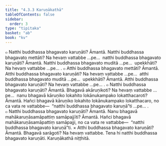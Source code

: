 ```yaml
---
title: "4.3.3 Karuṇākathā"
tableOfContents: false
sidebar:
  order: 3
type: "tipitaka"
basket: "ab"
book: "kv"
---
```



<DynamicBreadcrumb />

<Division number="807" book="kv" bookNo="32" page="407">

<Paragraph number="2521" book="kv">
๐ Natthi buddhassa bhagavato karuṇāti? Āmantā. Natthi buddhassa bhagavato mettāti? Na hevaṃ vattabbe …pe…  natthi buddhassa bhagavato karuṇāti? Āmantā. Natthi buddhassa bhagavato muditā …pe…  upekkhāti? Na hevaṃ vattabbe …pe… .
</Paragraph>

<Paragraph number="2522" book="kv">
๐ Atthi buddhassa bhagavato mettāti? Āmantā. Atthi buddhassa bhagavato karuṇāti? Na hevaṃ vattabbe …pe…  atthi buddhassa bhagavato muditā …pe…  upekkhāti? Āmantā. Atthi buddhassa bhagavato karuṇāti? Na hevaṃ vattabbe …pe… .
</Paragraph>

<Paragraph number="2523" book="kv">
๐ Natthi buddhassa bhagavato karuṇāti? Āmantā. Bhagavā akāruṇikoti? Na hevaṃ vattabbe …pe…  nanu bhagavā kāruṇiko lokahito lokānukampako lokatthacaroti? Āmantā. Hañci bhagavā kāruṇiko lokahito lokānukampako lokatthacaro, no ca vata re vattabbe—  “natthi buddhassa bhagavato karuṇā”ti …pe… .
</Paragraph>

<Paragraph number="2524" book="kv">
๐ Natthi buddhassa bhagavato karuṇāti? Āmantā. Nanu bhagavā mahākaruṇāsamāpattiṃ samāpajjīti? Āmantā. Hañci bhagavā mahākaruṇāsamāpattiṃ samāpajji, no ca vata re vattabbe—  “natthi buddhassa bhagavato karuṇā”ti.
</Paragraph>

</Division>
<Division number="808" book="kv" bookNo="32" page="408">

<Paragraph number="2525" book="kv">
× Atthi buddhassa bhagavato karuṇāti? Āmantā. Bhagavā sarāgoti? Na hevaṃ vattabbe. Tena hi natthi buddhassa bhagavato karuṇāti.

</Paragraph>
</Division>

<Paragraph number="2526" type="center" book="kv">
Karuṇākathā niṭṭhitā.
</Paragraph>